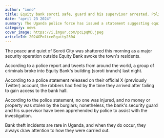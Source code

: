 ```yaml
---
author: "inno"
title: Equity bank soroti safe, guard and his supervisor arrested, Police
date: "april 23 2024"
summary: The Uganda police force has issued a statement suggesting equity soroti branch bank is safe and back to normal business
category: news
cover_image: https://i.imgur.com/pcLpqMD.jpeg
articleId: 2024GPoliceEquity2304
---
```


The peace and quiet of Soroti City was shattered this morning as a major security operation outside Equity Bank awoke the town's residents.

According to a police report and tweets from around the world, a group of criminals broke into Equity Bank's building (soroti branch) last night.

According to a police statement released on their official X (previously Twitter) account, the robbers had fled by the time they arrived after failing to gain access to the bank hall.

<AdsComponent />

According to the police statement, no one was injured, and no money or property was stolen by the burglars; nonetheless, the bank's security guard and his supervisor have been apprehended by police to assist with the investigation.

<TweetComponent id="1782697693975855298" />

Bank theft incidents are rare in Uganda, and when they do occur, they always draw attention to how they were carried out.
